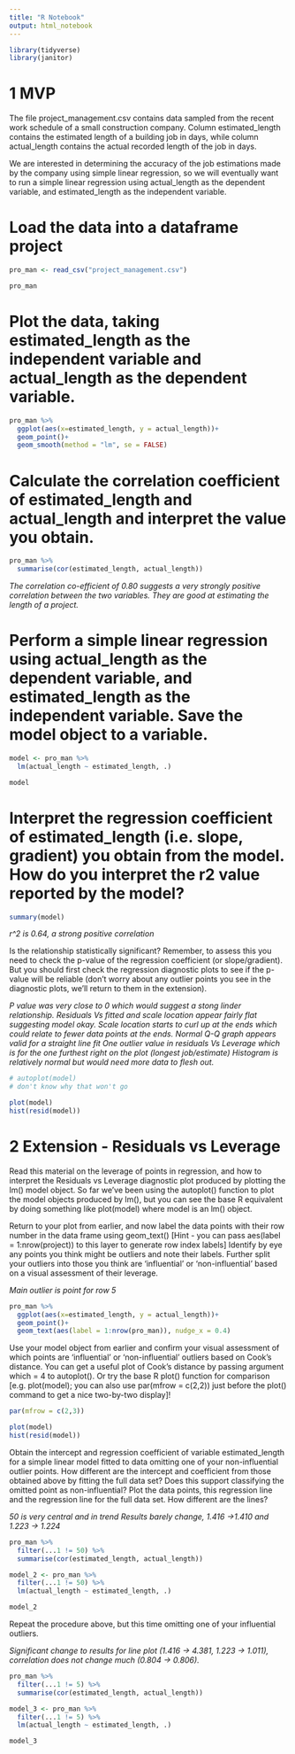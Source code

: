 ```yaml
---
title: "R Notebook"
output: html_notebook
---
```


```r
library(tidyverse)
library(janitor)
```

# 1 MVP
The file project_management.csv contains data sampled from the recent work schedule of a small construction company. Column estimated_length contains the estimated length of a building job in days, while column actual_length contains the actual recorded length of the job in days.

We are interested in determining the accuracy of the job estimations made by the company using simple linear regression, so we will eventually want to run a simple linear regression using actual_length as the dependent variable, and estimated_length as the independent variable.



# Load the data into a dataframe project
```r
pro_man <- read_csv("project_management.csv")

pro_man
```


# Plot the data, taking estimated_length as the independent variable and actual_length as the dependent variable.

```r
pro_man %>% 
  ggplot(aes(x=estimated_length, y = actual_length))+
  geom_point()+
  geom_smooth(method = "lm", se = FALSE)
```


# Calculate the correlation coefficient of estimated_length and actual_length and interpret the value you obtain.

```r
pro_man %>% 
  summarise(cor(estimated_length, actual_length))
```
_The correlation co-efficient of 0.80 suggests a very strongly positive correlation between the two variables. They are good at estimating the length of a project._


# Perform a simple linear regression using actual_length as the dependent variable, and estimated_length as the independent variable. Save the model object to a variable.

```r
model <- pro_man %>% 
  lm(actual_length ~ estimated_length, .)

model
```

# Interpret the regression coefficient of estimated_length (i.e. slope, gradient) you obtain from the model. How do you interpret the r2 value reported by the model?

```r
summary(model)
```
_r^2 is 0.64, a strong positive correlation_


Is the relationship statistically significant? Remember, to assess this you need to check the p-value of the regression coefficient (or slope/gradient). But you should first check the regression diagnostic plots to see if the p-value will be reliable (don’t worry about any outlier points you see in the diagnostic plots, we’ll return to them in the extension).

_P value was very close to 0 which would suggest a stong linder relationship._
_Residuals Vs fitted and scale location appear fairly flat suggesting model okay. Scale location starts to curl up at the ends which could relate to fewer data points at the ends._
_Normal Q-Q graph appears valid for a straight line fit_
_One outlier value in residuals Vs Leverage which is for the one furthest right on the plot (longest job/estimate)_
_Histogram is relatively normal but would need more data to flesh out._

```r
# autoplot(model)
# don't know why that won't go

plot(model)
hist(resid(model))
```

# 2 Extension - Residuals vs Leverage
Read this material on the leverage of points in regression, and how to interpret the Residuals vs Leverage diagnostic plot produced by plotting the lm() model object. So far we’ve been using the autoplot() function to plot the model objects produced by lm(), but you can see the base R equivalent by doing something like plot(model) where model is an lm() object.


Return to your plot from earlier, and now label the data points with their row number in the data frame using geom_text() [Hint - you can pass aes(label = 1:nrow(project)) to this layer to generate row index labels]
Identify by eye any points you think might be outliers and note their labels.
Further split your outliers into those you think are ‘influential’ or ‘non-influential’ based on a visual assessment of their leverage.

_Main outlier is point for row 5_

```r
pro_man %>% 
  ggplot(aes(x=estimated_length, y = actual_length))+
  geom_point()+
  geom_text(aes(label = 1:nrow(pro_man)), nudge_x = 0.4)
```



Use your model object from earlier and confirm your visual assessment of which points are ‘influential’ or ‘non-influential’ outliers based on Cook’s distance. You can get a useful plot of Cook’s distance by passing argument which = 4 to autoplot(). Or try the base R plot() function for comparison [e.g. plot(model); you can also use par(mfrow = c(2,2)) just before the plot() command to get a nice two-by-two display]!

```r
par(mfrow = c(2,3))

plot(model)
hist(resid(model))
```

Obtain the intercept and regression coefficient of variable estimated_length for a simple linear model fitted to data omitting one of your non-influential outlier points.
How different are the intercept and coefficient from those obtained above by fitting the full data set? Does this support classifying the omitted point as non-influential?
Plot the data points, this regression line and the regression line for the full data set. How different are the lines?

_50 is very central and in trend_
_Results barely change, 1.416 ->1.410 and 1.223 -> 1.224_

```r

pro_man %>% 
  filter(...1 != 50) %>% 
  summarise(cor(estimated_length, actual_length))

model_2 <- pro_man %>% 
  filter(...1 != 50) %>% 
  lm(actual_length ~ estimated_length, .)

model_2

```




Repeat the procedure above, but this time omitting one of your influential outliers.

_Significant change to results for line plot (1.416 -> 4.381, 1.223 -> 1.011), correlation does not change much (0.804 -> 0.806)._

```r
pro_man %>% 
  filter(...1 != 5) %>% 
  summarise(cor(estimated_length, actual_length))

model_3 <- pro_man %>% 
  filter(...1 != 5) %>% 
  lm(actual_length ~ estimated_length, .)

model_3
```

